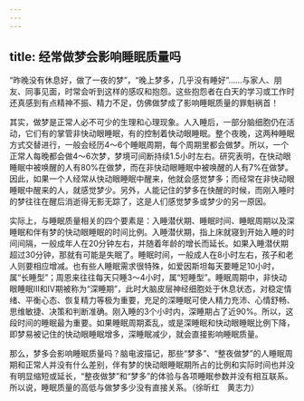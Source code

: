 ```yaml
---
---
---
```

title: 经常做梦会影响睡眠质量吗
---




“昨晚没有休息好，做了一夜的梦”，“晚上梦多，几乎没有睡好”……与家人、朋友、同事见面，时常会听到这样的感叹和抱怨。这些抱怨者在白天的学习或工作时还真感到有点精神不振、精力不足，仿佛做梦成了影响睡眠质量的罪魁祸首！

其实，做梦是正常人必不可少的生理和心理现象。人入睡后，一部分脑细胞仍在活动，它们有的掌管非快动眼睡眠，有的控制着快动眼睡眠。整个夜晚，这两种睡眠方式交替进行，一般会经历4～6个睡眠周期，每个周期里都会做梦。所以，一个正常人每晚都会做4～6次梦，梦境可间断持续1.5小时左右。研究表明，在快动眼睡眠中被唤醒的人有80%在做梦，而在非快动眼睡眠中被唤醒的人有7%在做梦。因此，如果一个人经常从快动眼睡眠中醒来，他就会感觉梦多；而经常在非快动眼睡眠中醒来的人，就感觉梦少。另外，人能记住的梦多在快醒的时候，而刚入睡时的梦往往在醒后消逝得无影无踪了，这是人们感觉梦多或梦少的另一原因。

实际上，与睡眠质量相关的四个要素是：入睡潜伏期、睡眠时间、睡眠周期以及深睡眠和伴有梦的快动眼睡眠的时间比例。入睡潜伏期，指上床就寝到开始入睡的时间间隔，一般成年人在20分钟左右，并随着年龄的增长而延长。如果入睡潜伏期超过30分钟，那就有可能是失眠了。睡眠时间，一般成人在8小时左右，孩子和老人则要相应增减。也有些人睡眠需求很特殊，如爱因斯坦每天要睡足10小时，属“长睡型”；周恩来往往每天只睡3～4小时，属“短睡型”。睡眠周期中，非快动眼睡眠Ⅲ和Ⅳ期被称为“深睡期”，此时大脑皮层神经细胞处于休息状态，对稳定情绪、平衡心态、恢复精力等极为重要，充足的深睡眠可使人精力充沛、心情舒畅、思维敏捷、决策和判断准确。刚入睡的3个小时内，深睡期占了近90%。所以，这段时间的睡眠最为重要。如果睡眠周期紊乱，或是深睡眠和快动眼睡眠比例下降，即梦易被记住的快动眼睡眠增多，深睡眠减少，就会直接影响睡眠质量。



那么，梦多会影响睡眠质量吗？脑电波描记，那些“梦多”、“整夜做梦”的人睡眠周期和正常人并没有什么差别，伴有梦的快动眼睡眠期所占的比例和实际时间也并没有明显缩短或延长，“整夜做梦”和“梦多”的体验与各项睡眠参数并没有相互联系。所以说，睡眠质量的高低与做梦多少没有直接关系。（徐昕红　黄志力）